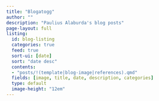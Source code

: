 ```yaml
---
title: "Blogatogg"
author: ""
description: "Paulius Alaburda's blog posts"
page-layout: full
listing: 
  id: blog-listing
  categories: true
  feed: true
  sort-ui: [date]
  sort: "date desc"
  contents:
  - "posts/!(template|blog-image|references).qmd"
  fields: [image, title, date, description, categories]
  type: default
  image-height: "12em"
---
```


::: {#blog-listing}
:::



